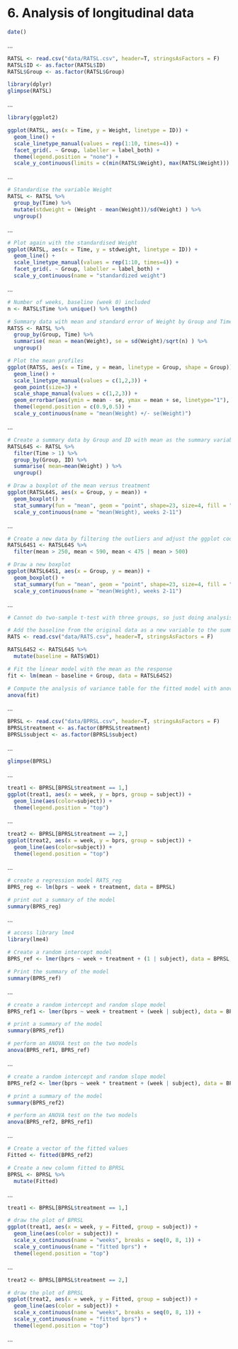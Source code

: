 # 6. Analysis of longitudinal data

```r
date()
```

...

```r
RATSL <- read.csv("data/RATSL.csv", header=T, stringsAsFactors = F)
RATSL$ID <- as.factor(RATSL$ID)
RATSL$Group <- as.factor(RATSL$Group)

library(dplyr)
glimpse(RATSL)
```

...

```r
library(ggplot2)

ggplot(RATSL, aes(x = Time, y = Weight, linetype = ID)) +
  geom_line() +
  scale_linetype_manual(values = rep(1:10, times=4)) +
  facet_grid(. ~ Group, labeller = label_both) +
  theme(legend.position = "none") + 
  scale_y_continuous(limits = c(min(RATSL$Weight), max(RATSL$Weight)))
```

...

```r
# Standardise the variable Weight
RATSL <- RATSL %>%
  group_by(Time) %>%
  mutate(stdweight = (Weight - mean(Weight))/sd(Weight) ) %>%
  ungroup()
```

...

```r
# Plot again with the standardised Weight
ggplot(RATSL, aes(x = Time, y = stdweight, linetype = ID)) +
  geom_line() +
  scale_linetype_manual(values = rep(1:10, times=4)) +
  facet_grid(. ~ Group, labeller = label_both) +
  scale_y_continuous(name = "standardized weight")
```

...

```r
# Number of weeks, baseline (week 0) included
n <- RATSL$Time %>% unique() %>% length()

# Summary data with mean and standard error of Weight by Group and Time 
RATSS <- RATSL %>%
  group_by(Group, Time) %>%
  summarise( mean = mean(Weight), se = sd(Weight)/sqrt(n) ) %>%
  ungroup()

# Plot the mean profiles
ggplot(RATSS, aes(x = Time, y = mean, linetype = Group, shape = Group)) +
  geom_line() +
  scale_linetype_manual(values = c(1,2,3)) +
  geom_point(size=3) +
  scale_shape_manual(values = c(1,2,3)) +
  geom_errorbar(aes(ymin = mean - se, ymax = mean + se, linetype="1"), width=0.3) +
  theme(legend.position = c(0.9,0.5)) +
  scale_y_continuous(name = "mean(Weight) +/- se(Weight)")
```

...

```r
# Create a summary data by Group and ID with mean as the summary variable (ignoring baseline week 1).
RATSL64S <- RATSL %>%
  filter(Time > 1) %>%
  group_by(Group, ID) %>%
  summarise( mean=mean(Weight) ) %>%
  ungroup()

# Draw a boxplot of the mean versus treatment
ggplot(RATSL64S, aes(x = Group, y = mean)) +
  geom_boxplot() +
  stat_summary(fun = "mean", geom = "point", shape=23, size=4, fill = "white") +
  scale_y_continuous(name = "mean(Weight), weeks 2-11")
```

...

```r
# Create a new data by filtering the outliers and adjust the ggplot code the draw the plot again with the new data
RATSL64S1 <- RATSL64S %>%
  filter(mean > 250, mean < 590, mean < 475 | mean > 500)

# Draw a new boxplot
ggplot(RATSL64S1, aes(x = Group, y = mean)) +
  geom_boxplot() +
  stat_summary(fun = "mean", geom = "point", shape=23, size=4, fill = "white") +
  scale_y_continuous(name = "mean(Weight), weeks 2-11")
```

...

```r
# Cannot do two-sample t-test with three groups, so just doing analysis of variance on the linear model

# Add the baseline from the original data as a new variable to the summary data
RATS <- read.csv("data/RATS.csv", header=T, stringsAsFactors = F)

RATSL64S2 <- RATSL64S %>%
  mutate(baseline = RATS$WD1)

# Fit the linear model with the mean as the response 
fit <- lm(mean ~ baseline + Group, data = RATSL64S2)

# Compute the analysis of variance table for the fitted model with anova()
anova(fit)
```

...

```r
BPRSL <- read.csv("data/BPRSL.csv", header=T, stringsAsFactors = F)
BPRSL$treatment <- as.factor(BPRSL$treatment)
BPRSL$subject <- as.factor(BPRSL$subject)
```

...

```r
glimpse(BPRSL)
```

...


```r
treat1 <- BPRSL[BPRSL$treatment == 1,]
ggplot(treat1, aes(x = week, y = bprs, group = subject)) +
  geom_line(aes(color=subject)) +
  theme(legend.position = "top")
```

...

```r
treat2 <- BPRSL[BPRSL$treatment == 2,]
ggplot(treat2, aes(x = week, y = bprs, group = subject)) +
  geom_line(aes(color=subject)) +
  theme(legend.position = "top")
```

...

```r
# create a regression model RATS_reg
BPRS_reg <- lm(bprs ~ week + treatment, data = BPRSL)

# print out a summary of the model
summary(BPRS_reg)
```

...

```r
# access library lme4
library(lme4)

# Create a random intercept model
BPRS_ref <- lmer(bprs ~ week + treatment + (1 | subject), data = BPRSL, REML = FALSE)

# Print the summary of the model
summary(BPRS_ref)
```

...

```r
# create a random intercept and random slope model
BPRS_ref1 <- lmer(bprs ~ week + treatment + (week | subject), data = BPRSL, REML = FALSE)

# print a summary of the model
summary(BPRS_ref1)

# perform an ANOVA test on the two models
anova(BPRS_ref1, BPRS_ref)
```

...

```r
# create a random intercept and random slope model
BPRS_ref2 <- lmer(bprs ~ week * treatment + (week | subject), data = BPRSL, REML = FALSE)

# print a summary of the model
summary(BPRS_ref2)

# perform an ANOVA test on the two models
anova(BPRS_ref2, BPRS_ref1)
```

...

```r
# Create a vector of the fitted values
Fitted <- fitted(BPRS_ref2)

# Create a new column fitted to BPRSL
BPRSL <- BPRSL %>%
  mutate(Fitted)
```

...

```r
treat1 <- BPRSL[BPRSL$treatment == 1,]

# draw the plot of BPRSL
ggplot(treat1, aes(x = week, y = Fitted, group = subject)) +
  geom_line(aes(color = subject)) +
  scale_x_continuous(name = "weeks", breaks = seq(0, 8, 1)) +
  scale_y_continuous(name = "fitted bprs") +
  theme(legend.position = "top")
```

...

```r
treat2 <- BPRSL[BPRSL$treatment == 2,]

# draw the plot of BPRSL
ggplot(treat2, aes(x = week, y = Fitted, group = subject)) +
  geom_line(aes(color = subject)) +
  scale_x_continuous(name = "weeks", breaks = seq(0, 8, 1)) +
  scale_y_continuous(name = "fitted bprs") +
  theme(legend.position = "top")
```

...

